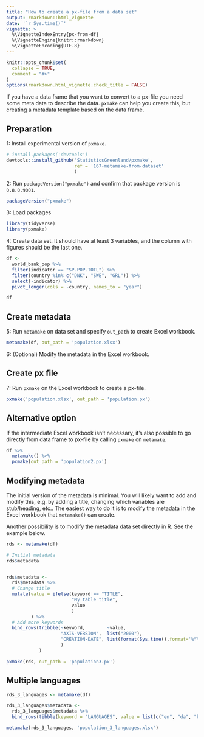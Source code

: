 ```yaml
---
title: "How to create a px-file from a data set"
output: rmarkdown::html_vignette
date: '`r Sys.time()`'
vignette: >
  %\VignetteIndexEntry{px-from-df}
  %\VignetteEngine{knitr::rmarkdown}
  %\VignetteEncoding{UTF-8}
---
```


```r
knitr::opts_chunk$set(
  collapse = TRUE,
  comment = "#>"
)
options(rmarkdown.html_vignette.check_title = FALSE)
```

If you have a data frame that you want to convert to a px-file you need some meta data to describe the data. `pxmake` can help you create this, but creating a metadata template based on the data frame.

## Preparation 
1: Install experimental version of `pxmake`.

```r
# install.packages('devtools')
devtools::install_github('StatisticsGreenland/pxmake', 
                         ref = '167-metamake-from-dataset'
                         )
```

2: Run `packageVersion("pxmake")` and confirm that package version is `0.8.0.9001`.
```r
packageVersion("pxmake")
```

3: Load packages
```r
library(tidyverse)
library(pxmake)
```

4: Create data set. It should have at least 3 variables, and the column with figures should be the last one.
```r
df <-
  world_bank_pop %>% 
  filter(indicator == "SP.POP.TOTL") %>% 
  filter(country %in% c("DNK", "SWE", "GRL")) %>% 
  select(-indicator) %>% 
  pivot_longer(cols = -country, names_to = "year")

df
```

## Create metadata

5: Run `metamake` on data set and specify `out_path` to create Excel workbook.

```r
metamake(df, out_path = 'population.xlsx')
```

6: (Optional) Modify the metadata in the Excel workbook.

## Create px file
7: Run `pxmake` on the  Excel workbook to create a px-file.
```r
pxmake('population.xlsx', out_path = 'population.px')
```

## Alternative option
If the intermediate Excel workbook isn't necessary, it's also possible to go directly from data frame to px-file by calling `pxmake` on `metamake`.
```r
df %>%
  metamake() %>% 
  pxmake(out_path = 'population2.px')
```

## Modifying metadata 
The initial version of the metadata is minimal. You will likely want to add and modify this, e.g. by adding a title, changing which variables are stub/heading, etc.. The easiest way to do it is to modify the metadata in the Excel workbook that `metamake()` can create.

Another possibility is to modify the metadata data set directly in R. See the example below.
```r
rds <- metamake(df)

# Initial metadata
rds$metadata


rds$metadata <-
  rds$metadata %>% 
  # Change title
  mutate(value = ifelse(keyword == "TITLE",
                        "My table title",
                        value
                        )
         ) %>% 
  # Add more keywords
  bind_rows(tribble(~keyword,        ~value,
                    "AXIS-VERSION",  list("2000"),
                    "CREATION-DATE", list(format(Sys.time(),format='%Y%m%d %H:%M'))
                    )
            )

pxmake(rds, out_path = 'population3.px')
```


## Multiple languages

```r
rds_3_languages <- metamake(df)

rds_3_languages$metadata <-
  rds_3_languages$metadata %>% 
  bind_rows(tibble(keyword = "LANGUAGES", value = list(c("en", "da", "kl"))))

metamake(rds_3_languages, 'population_3_languages.xlsx')
```


